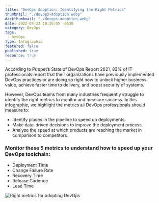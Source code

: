 ```yaml
---
title: "DevOps Adoption: Identifying the Right Metrics"
thumbnail: "./devops-adoption.webp"
darkthumbnail: "./devops-adoption.webp"
date: 2022-08-23 10:30:05 -0530
category: DevOps
tags:
 - DevOps
type: Infographic
featured: false
published: true
resource: true
---
```





<ResourcesWrapper>
<p>
According to Puppet’s State of DevOps Report 2021, 83% of IT professionals report that their organizations have previously implemented DevOps practices or are doing so right now to unlock higher business value, achieve faster time to delivery, and boost security of systems.
</p>

<p>
However, DevOps teams from many industries frequently struggle to identify the right metrics to monitor and measure success. In this <Link to={DevOps}>infographic</Link>, we highlight the metrics all DevOps professionals should measure to:
</p>

<ul>
<li>Identify places in the pipeline to speed up deployments.</li>
<li>Make data-driven decisions to improve the deployment process.</li>
<li>Analyze the speed at which products are reaching the market in comparison to competitors.</li>
</ul>

<h3 style={{marginTop: "1rem"}}>Monitor these 5 metrics to understand how to speed up your DevOps toolchain:</h3>
<ul>
<li>Deployment Time</li>
<li>Change Failure Rate</li>
<li>Recovery Time</li>
<li>Release Cadence</li>
<li>Lead Time</li>
</ul>

<Link to={DevOps}>
<img src={DevOpsAdoption} alt="Right metrics for adopting DevOps" />
</Link>
</ResourcesWrapper>
